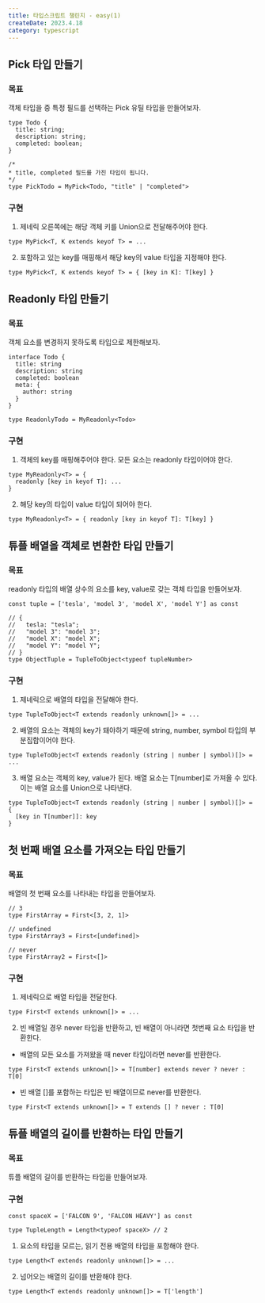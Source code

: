 ```yaml
---
title: 타입스크립트 챌린지 - easy(1)
createDate: 2023.4.18
category: typescript
---
```


## Pick 타입 만들기

### 목표

객체 타입을 중 특정 필드를 선택하는 Pick 유틸 타입을 만들어보자.

```tsx
type Todo {
  title: string;
  description: string;
  completed: boolean;
}

/*
* title, completed 필드를 가진 타입이 됩니다.
*/
type PickTodo = MyPick<Todo, "title" | "completed">
```

### 구현

1. 제네릭 오른쪽에는 해당 객체 키를 Union으로 전달해주어야 한다.

```tsx
type MyPick<T, K extends keyof T> = ...
```

2. 포함하고 있는 key를 매핑해서 해당 key의 value 타입을 지정해야 한다.

```tsx
type MyPick<T, K extends keyof T> = { [key in K]: T[key] }
```

## Readonly 타입 만들기

### 목표

객체 요소를 변경하지 못하도록 타입으로 제한해보자.

```tsx
interface Todo {
  title: string
  description: string
  completed: boolean
  meta: {
    author: string
  }
}

type ReadonlyTodo = MyReadonly<Todo>
```

### 구현

1. 객체의 key를 매핑해주어야 한다. 모든 요소는 readonly 타입이어야 한다.

```tsx
type MyReadonly<T> = {
  readonly [key in keyof T]: ...
}
```

2. 해당 key의 타입이 value 타입이 되어야 한다.

```tsx
type MyReadonly<T> = { readonly [key in keyof T]: T[key] }
```

## 튜플 배열을 객체로 변환한 타입 만들기

### 목표

readonly 타입의 배열 상수의 요소를 key, value로 갖는 객체 타입을 만들어보자.

```tsx
const tuple = ['tesla', 'model 3', 'model X', 'model Y'] as const

// {
//   tesla: "tesla";
//   "model 3": "model 3";
//   "model X": "model X";
//   "model Y": "model Y";
// }
type ObjectTuple = TupleToObject<typeof tupleNumber>
```

### 구현

1. 제네릭으로 배열의 타입을 전달해야 한다.

```tsx
type TupleToObject<T extends readonly unknown[]> = ...
```

2. 배열의 요소는 객체의 key가 돼야하기 때문에 string, number, symbol 타입의 부분집합이어야 한다.

```tsx
type TupleToObject<T extends readonly (string | number | symbol)[]> = ...
```

3. 배열 요소는 객체의 key, value가 된다.
   배열 요소는 T[number]로 가져올 수 있다. 이는 배열 요소를 Union으로 나타낸다.

```tsx
type TupleToObject<T extends readonly (string | number | symbol)[]> = {
  [key in T[number]]: key
}
```

## 첫 번째 배열 요소를 가져오는 타입 만들기

### 목표

배열의 첫 번째 요소를 나타내는 타입을 만들어보자.

```tsx
// 3
type FirstArray = First<[3, 2, 1]>

// undefined
type FirstArray3 = First<[undefined]>

// never
type FirstArray2 = First<[]>
```

### 구현

1. 제네릭으로 배열 타입을 전달한다.

```tsx
type First<T extends unknown[]> = ...
```

2. 빈 배열일 경우 never 타입을 반환하고, 빈 배열이 아니라면 첫번째 요소 타입을 반환한다.

- 배열의 모든 요소를 가져왔을 때 never 타입이라면 never를 반환한다.

```tsx
type First<T extends unknown[]> = T[number] extends never ? never : T[0]
```

- 빈 배열 []를 포함하는 타입은 빈 배열이므로 never를 반환한다.

```tsx
type First<T extends unknown[]> = T extends [] ? never : T[0]
```

## 튜플 배열의 길이를 반환하는 타입 만들기

### 목표

튜플 배열의 길이를 반환하는 타입을 만들어보자.

### 구현

```tsx
const spaceX = ['FALCON 9', 'FALCON HEAVY'] as const

type TupleLength = Length<typeof spaceX> // 2
```

1. 요소의 타입을 모르는, 읽기 전용 배열의 타입을 포함해야 한다.

```tsx
type Length<T extends readonly unknown[]> = ...
```

2. 넘어오는 배열의 길이를 반환해야 한다.

```tsx
type Length<T extends readonly unknown[]> = T['length']
```
